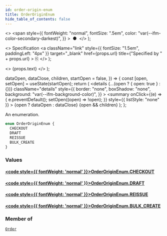 ```yaml
---
id: order-origin-enum
title: OrderOriginEnum
hide_table_of_contents: false
---
```


  <>
    <span
      style={{
        fontWeight: "normal",
        fontSize: ".5em",
        color: "var(--ifm-color-secondary-darkest)",
      }}
    >
      &nbsp;●&nbsp;
    </span>
  </>
);

  <>
    Specification
    <a
      className="link"
      style={{ fontSize: "1.5em", paddingLeft: "4px" }}
      target="\_blank"
      href={props.url}
      title={"Specified by " + props.url}
    >
      ⎘
    </a>
  </>
);

  <>
    <span className={props.class}>{props.text}</span>
  </>
);


  dataOpen,
  dataClose,
  children,
  startOpen = false,
}) => {
  const [open, setOpen] = useState(startOpen);
  return (
    <details
      {...(open ? { open: true } : {})}
      className="details"
      style={{
        border: "none",
        boxShadow: "none",
        background: "var(--ifm-background-color)",
      }}
    >
      <summary
        onClick={(e) => {
          e.preventDefault();
          setOpen((open) => !open);
        }}
        style={{ listStyle: "none" }}
      >
        {open ? dataOpen : dataClose}
      </summary>
      {open && children}
    </details>
  );
};

An enumeration.

```graphql
enum OrderOriginEnum {
  CHECKOUT
  DRAFT
  REISSUE
  BULK_CREATE
}
```

### Values

#### [<code style={{ fontWeight: 'normal' }}>OrderOriginEnum.<b>CHECKOUT</b></code>](#)

>

#### [<code style={{ fontWeight: 'normal' }}>OrderOriginEnum.<b>DRAFT</b></code>](#)

>

#### [<code style={{ fontWeight: 'normal' }}>OrderOriginEnum.<b>REISSUE</b></code>](#)

>

#### [<code style={{ fontWeight: 'normal' }}>OrderOriginEnum.<b>BULK_CREATE</b></code>](#)

>

### Member of

[`Order`](../../../api-reference/orders/objects/order) <Badge class="badge badge--secondary" text="object"/>
